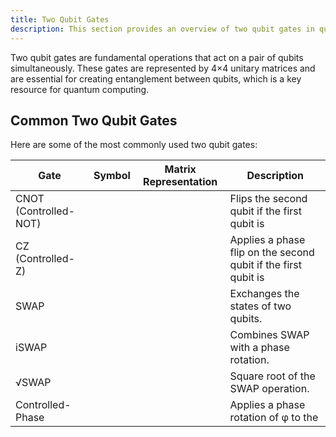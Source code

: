 ```yaml
---
title: Two Qubit Gates
description: This section provides an overview of two qubit gates in quantum computing.
---
```


Two qubit gates are fundamental operations that act on a pair of qubits simultaneously. These gates are represented by 4×4 unitary matrices and are essential for creating entanglement between qubits, which is a key resource for quantum computing.

## Common Two Qubit Gates
Here are some of the most commonly used two qubit gates:

| Gate | Symbol | Matrix Representation | Description |
|------|--------|-----------------------|-------------|
| CNOT (Controlled-NOT) | <InlineMath math="CNOT" /> | <InlineMath math="\begin{pmatrix} 1 & 0 & 0 & 0 \\ 0 & 1 & 0 & 0 \\ 0 & 0 & 0 & 1 \\ 0 & 0 & 1 & 0 \end{pmatrix}" /> | Flips the second qubit if the first qubit is |1⟩. |
| CZ (Controlled-Z) | <InlineMath math="CZ" /> | <InlineMath math="\begin{pmatrix} 1 & 0 & 0 & 0 \\ 0 & 1 & 0 & 0 \\ 0 & 0 & 1 & 0 \\ 0 & 0 & 0 & -1 \end{pmatrix}" /> | Applies a phase flip on the second qubit if the first qubit is |1⟩. |
| SWAP | <InlineMath math="SWAP" /> | <InlineMath math="\begin{pmatrix} 1 & 0 & 0 & 0 \\ 0 & 0 & 1 & 0 \\ 0 & 1 & 0 & 0 \\ 0 & 0 & 0 & 1 \end{pmatrix}" /> | Exchanges the states of two qubits. |
| iSWAP | <InlineMath math="iSWAP" /> | <InlineMath math="\begin{pmatrix} 1 & 0 & 0 & 0 \\ 0 & 0 & i & 0 \\ 0 & i & 0 & 0 \\ 0 & 0 & 0 & 1 \end{pmatrix}" /> | Combines SWAP with a phase rotation. |
| √SWAP | <InlineMath math="\sqrt{SWAP}" /> | <InlineMath math="\begin{pmatrix} 1 & 0 & 0 & 0 \\ 0 & \frac{1+i}{2} & \frac{1-i}{2} & 0 \\ 0 & \frac{1-i}{2} & \frac{1+i}{2} & 0 \\ 0 & 0 & 0 & 1 \end{pmatrix}" /> | Square root of the SWAP operation. |
| Controlled-Phase | <InlineMath math="CR_{\phi}" /> | <InlineMath math="\begin{pmatrix} 1 & 0 & 0 & 0 \\ 0 & 1 & 0 & 0 \\ 0 & 0 & 1 & 0 \\ 0 & 0 & 0 & e^{i\phi} \end{pmatrix}" /> | Applies a phase rotation of φ to the |11⟩ state. |
